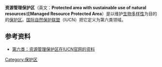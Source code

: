 '''资源管理保护区'''（英文：'''Protected area with sustainable use of natural resources'''或'''Managed Resource Protected Area'''）是以维护[[生物多样性|生物多样性]]为目的的[[保护区|保护区]]。[[国际自然保护联盟|国际自然保护联盟]]（IUCN）把它定义为第六类领域。

== 参考资料 ==
* [https://web.archive.org/web/20110629184236/http://www.iucn.org/about/work/programmes/pa/pa_products/wcpa_categories/pa_categoryvi/ 第六类：资源管理保护区在IUCN官网的资料]

[[Category:保护区|Category:保护区]]